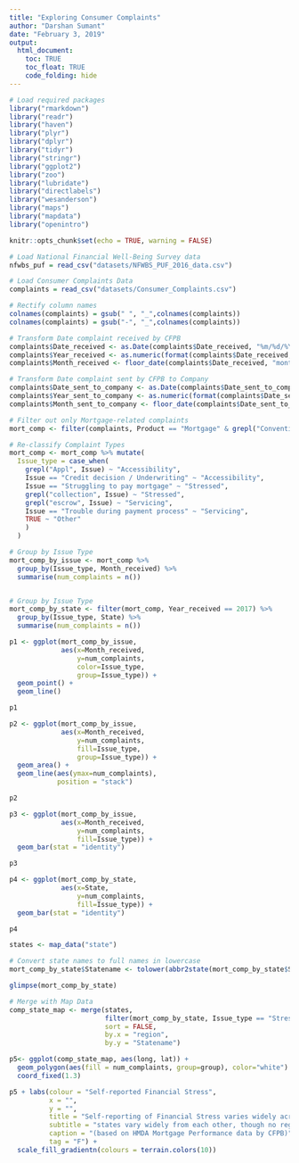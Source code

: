 ```yaml
---
title: "Exploring Consumer Complaints"
author: "Darshan Sumant"
date: "February 3, 2019"
output: 
  html_document:
    toc: TRUE
    toc_float: TRUE
    code_folding: hide
---
```


```r

# Load required packages
library("rmarkdown")
library("readr")
library("haven")
library("plyr")
library("dplyr")
library("tidyr")
library("stringr")
library("ggplot2")
library("zoo")
library("lubridate")
library("directlabels")
library("wesanderson")
library("maps")
library("mapdata")
library("openintro")

knitr::opts_chunk$set(echo = TRUE, warning = FALSE)
```

```r

# Load National Financial Well-Being Survey data
nfwbs_puf = read_csv("datasets/NFWBS_PUF_2016_data.csv")

# Load Consumer Complaints Data
complaints = read_csv("datasets/Consumer_Complaints.csv")

# Rectify column names
colnames(complaints) = gsub(" ", "_",colnames(complaints))
colnames(complaints) = gsub("-", "_",colnames(complaints))

```

```r

# Transform Date complaint received by CFPB
complaints$Date_received <- as.Date(complaints$Date_received, "%m/%d/%Y")
complaints$Year_received <- as.numeric(format(complaints$Date_received, "%Y"))
complaints$Month_received <- floor_date(complaints$Date_received, "month")

# Transform Date complaint sent by CFPB to Company
complaints$Date_sent_to_company <- as.Date(complaints$Date_sent_to_company, "%m/%d/%Y")
complaints$Year_sent_to_company <- as.numeric(format(complaints$Date_sent_to_company, "%Y"))
complaints$Month_sent_to_company <- floor_date(complaints$Date_sent_to_company, "month")

# Filter out only Mortgage-related complaints
mort_comp <- filter(complaints, Product == "Mortgage" & grepl("Conventional", Sub_product))

# Re-classify Complaint Types
mort_comp <- mort_comp %>% mutate(
  Issue_type = case_when(
    grepl("Appl", Issue) ~ "Accessibility",
    Issue == "Credit decision / Underwriting" ~ "Accessibility",
    Issue == "Struggling to pay mortgage" ~ "Stressed",
    grepl("collection", Issue) ~ "Stressed",
    grepl("escrow", Issue) ~ "Servicing",
    Issue == "Trouble during payment process" ~ "Servicing",
    TRUE ~ "Other"
    )
  )

# Group by Issue Type
mort_comp_by_issue <- mort_comp %>% 
  group_by(Issue_type, Month_received) %>%
  summarise(num_complaints = n())


# Group by Issue Type
mort_comp_by_state <- filter(mort_comp, Year_received == 2017) %>% 
  group_by(Issue_type, State) %>%
  summarise(num_complaints = n())

```

```r
p1 <- ggplot(mort_comp_by_issue, 
             aes(x=Month_received,
                 y=num_complaints,
                 color=Issue_type,
                 group=Issue_type)) + 
  geom_point() + 
  geom_line()

p1
```

```r
p2 <- ggplot(mort_comp_by_issue, 
             aes(x=Month_received,
                 y=num_complaints,
                 fill=Issue_type,
                 group=Issue_type)) + 
  geom_area() + 
  geom_line(aes(ymax=num_complaints),
            position = "stack")

p2
```

```r
p3 <- ggplot(mort_comp_by_issue, 
             aes(x=Month_received,
                 y=num_complaints,
                 fill=Issue_type)) + 
  geom_bar(stat = "identity")

p3
```

```r
p4 <- ggplot(mort_comp_by_state, 
             aes(x=State,
                 y=num_complaints,
                 fill=Issue_type)) + 
  geom_bar(stat = "identity")

p4
```

```r
states <- map_data("state")

# Convert state names to full names in lowercase 
mort_comp_by_state$Statename <- tolower(abbr2state(mort_comp_by_state$State))

glimpse(mort_comp_by_state)

# Merge with Map Data
comp_state_map <- merge(states, 
                        filter(mort_comp_by_state, Issue_type == "Stressed"), 
                        sort = FALSE, 
                        by.x = "region", 
                        by.y = "Statename")

p5<- ggplot(comp_state_map, aes(long, lat)) + 
  geom_polygon(aes(fill = num_complaints, group=group), color="white") + 
  coord_fixed(1.3)

p5 + labs(colour = "Self-reported Financial Stress", 
          x = "",
          y = "",
          title = "Self-reporting of Financial Stress varies widely across states",
          subtitle = "states vary widely from each other, though no regional trends seen",
          caption = "(based on HMDA Mortgage Performance data by CFPB)",
          tag = "F") + 
  scale_fill_gradientn(colours = terrain.colors(10))
```